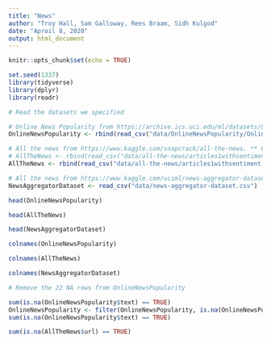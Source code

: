 ```yaml
---
title: "News"
author: "Troy Hall, Sam Galloway, Rees Braam, Sidh Kulgod"
date: "Aproil 8, 2020"
output: html_document
---
```


```r
knitr::opts_chunk$set(echo = TRUE)
```

```r
set.seed(1337)
library(tidyverse)
library(dplyr)
library(readr)
```

```r
# Read the datasets we specified

# Online News Popularity from https://archive.ics.uci.edu/ml/datasets/Online+News+Popularity
OnlineNewsPopularity <- rbind(read_csv("data/OnlineNewsPopularity/OnlineNewsPopularityTraining.csv"), read_csv("data/OnlineNewsPopularity/OnlineNewsPopularityTest.csv"))

# All the news from https://www.kaggle.com/snapcrack/all-the-news. ** COMMENT LINE 26 AND UNCOMMENT LINE 27 TO ADD ARTICLES3
# AllTheNews <- rbind(read_csv("data/all-the-news/articles1withsentiment.csv"), read_csv("data/all-the-news/articles2withsentiment.csv"))
AllTheNews <- rbind(read_csv("data/all-the-news/articles1withsentiment.csv"), read_csv("data/all-the-news/articles2withsentiment.csv"), read_csv("data/all-the-news/articles3withsentiment.csv"))

# All the news from https://www.kaggle.com/uciml/news-aggregator-dataset
NewsAggregatorDataset <- read_csv("data/news-aggregator-dataset.csv")
```

```r
head(OnlineNewsPopularity)

head(AllTheNews)

head(NewsAggregatorDataset)
```

```r
colnames(OnlineNewsPopularity)
```
```r
colnames(AllTheNews)
```

```r
colnames(NewsAggregatorDataset)
```

```r
# Remove the 22 NA rows from OnlineNewsPopularity

sum(is.na(OnlineNewsPopularity$text) == TRUE)
OnlineNewsPopularity <- filter(OnlineNewsPopularity, is.na(OnlineNewsPopularity$text) == FALSE)
sum(is.na(OnlineNewsPopularity$text) == TRUE)
```

```r
sum(is.na(AllTheNews$url) == TRUE)
```


